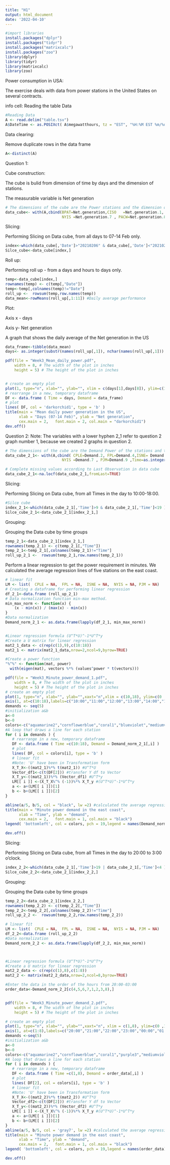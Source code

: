 ```yaml
---
title: "H1"
output: html_document
date: '2022-04-10'
---
```


```r
#import libraries
install.packages("dplyr")
install.packages("tidyr")
install.packages("matrixcalc")
install.packages("zoo")
library(dplyr)
library(tidyr)
library(matrixcalc)
library(zoo)

```
Power consumption in USA:

The exercise deals with data from power stations in the United States on several contracts.

info cell: Reading the table Data

```r
#Reading Data
A <- read.delim("table.tsv")
A$DateTime <- as.POSIXct( A$megawatthours, tz = "EST", "%H:%M EST %m/%d/%Y" )

```
Data clearing:

Remove duplicate rows in the data frame

```r
A<-distinct(A)
```
Question 1:

Cube construction:

The cube is bulid from dimension of time by days and the dimension of stations.

The measurable variable is Net generation
```r
# The dimensions of the cube are the Power stations and the dimension of date time.
data_cube<- with(A,cbind(BPAT=Net.generation,CISO	=Net.generation.1, CPLE=Net.generation.2,ERCO= Net.generation.3, FPL=Net.generation.4,ISNE= Net.generation.5,MISO= Net.generation.6,
                         NYIS =Net.generation.7 , PACW=Net.generation.8 , PJM=Net.generation.9 ,United_States_Lower = Net.generation.10,Date=as.integer(format(as.Date(A[,'DateTime']), "%Y%m%d"))))
```
Slicing:

Performing Slicing on Data cube, from all days to 07-14 Feb only.

```r
index<-which(data_cube[,'Date']>"20210206" & data_cube[,'Date']<"20210215" )
Silce_cube<-data_cube[index,]
```
Roll up:

Performing roll up - from a days and hours to days only.

```r
temp<-data_cube[index,]
rownames(temp) <- c(temp[,"Date"])
temp<-temp[,colnames(temp)!="Date"]
roll_up <-  rowsum(temp,row.names(temp))
data_mean<-rowMeans(roll_up[,1:11]) #Daily average performance
```
Plot:

Axis x - days

Axis y- Net generation

A graph that shows the daily average of the Net generation in the US


```r
data_frame<-tibble(data_mean)
days<- as.integer(substr(names(roll_up[,1]), nchar(names(roll_up[,1])) - 2 + 1, nchar(names(roll_up[,1]))) )

pdf(file = "Week3_Mean_daily_power.pdf",   
    width = 8, # The width of the plot in inches
    height = 5) # The height of the plot in inches


# create an empty plot
plot(1, type="n", xlab="", ylab="", xlim = c(days[1],days[8]), ylim=c(1505748 ,1900000 ))
# rearrange in a new, temporary dataframe
DF <- data.frame ( Time = days, Demand = data_frame)
# plot
lines( DF, col = 'darkorchid1', type = 'b' )
title(main = "Mean daily power generation in the US",
      xlab = "Days (07-14 Feb)", ylab = "Net generation",
      cex.main = 2,   font.main = 2, col.main = "darkorchid1")
dev.off()
```

Question 2:
Note: The variables with a lower hyphen 2_1 refer to question 2 graph number 1, because we created 2 graphs in question 2.

```r
# The dimensions of the cube are the Demand Power of the stations and the dimension of date time.
data_cube_2_1<- with(A,cbind( CPLE=Demand.2, FPL=Demand.4,ISNE= Demand.5,
                         NYIS =Demand.7 , PJM=Demand.9 ,Time=as.integer(format(A[,'DateTime'], format = "%H"))))

# Complete missing values according to Last Observation in data cube
data_cube_2_1<-na.locf(data_cube_2_1,fromLast=TRUE)
```
Slicing:

Performing Slicing on Data cube, from all Times in the day to 10:00-18:00.

```r
#Silce cube
index_2_1<-which(data_cube_2_1[,'Time']>9 & data_cube_2_1[,'Time']<19 )
Silce_cube_2_1<-data_cube_2_1[index_2_1,]
```
Grouping:

Grouping the Data cube by time groups
```r
temp_2_1<-data_cube_2_1[index_2_1,]
rownames(temp_2_1) <- c(temp_2_1[,"Time"])
temp_2_1<-temp_2_1[,colnames(temp_2_1)!="Time"]
roll_up_2_1 <-  rowsum(temp_2_1,row.names(temp_2_1))
```

Perform a linear regression to get the power requirement in minutes.
We calculated the average regression lines of five stations on the east coast.
```r
# linear fit
LM <- list(  CPLE = NA,  FPL = NA,  ISNE = NA,  NYIS = NA, PJM = NA)
# Creating a dataframe for performing linear regression
df_2_1<-data.frame (roll_up_2_1)
# Data normalization function min-max method.
min_max_norm <- function(x) {
    (x - min(x)) / (max(x) - min(x))
}
#Data normalization
Demand_norm_2_1 <- as.data.frame(lapply(df_2_1, min_max_norm))


#Linear regression formula (U^T*U)^-1*U^T*y
#Create a U matrix for linear regression 
mat2_1_data <- c(rep(c(1),9),c(10:18))
mat2_1 <- matrix(mat2_1_data,nrow=2,ncol=9,byrow=TRUE)

#Create a power function
"%^%" <- function(mat, power) 
  with(eigen(mat), vectors %*% (values^power * t(vectors))) 

pdf(file = "Week3_Minute_power_demand_1.pdf",   
    width = 8, # The width of the plot in inches
    height = 5) # The height of the plot in inches
# create an empty plot
plot(1, type="n", xlab="", ylab="",xaxt="n",xlim = c(10,18), ylim=c(0 ,1))
axis(1, at=c(10:18),labels=c("10:00","11:00","12:00","13:00","14:00","15:00","16:00","17:00","18:00"))
demands <- seq(5) 
#initialization a&b
a<-0
b<-0
colors<-c("aquamarine2","cornflowerblue","coral1","blueviolet","mediumvioletred") #Vector of colors
#A loop that draws a line for each station
for ( i in demands ) {
   # rearrange in a new, temporary dataframe
   DF <- data.frame ( Time =c(10:18), Demand = Demand_norm_2_1[,i] )
   # plot
   lines( DF, col = colors[i], type = 'b' )
   # linear fit
   #Note: 'U' have been in Transformation form
   X_T_X<-((mat2_1)%*% t(mat2_1)) #U^T*U
   Vector_df1<-c(t(DF[2])) #transfer Y df to Vector
   X_T_y<-((mat2_1))%*% (Vector_df1) #U^T*y
   LM[[ i ]] <-(X_T_X%^% (-1))%*% X_T_y #(U^T*U)^-1*U^T*y
   a <- a+(LM[[ i ]])[1]
   b <- b+(LM[[ i ]])[2]
}

abline(a/5, b/5, col = "black", lw =2) #calculated the average regression lines of five stations on the east coast.
title(main = "Minute power demand in the east coast",
      xlab = "Time", ylab = "demand",
      cex.main = 2,   font.main = 1, col.main = "black")
legend( 'bottomleft', col = colors, pch = 19,legend = names(Demand_norm_2_1) )

dev.off()
```
Slicing:

Performing Slicing on Data cube, from all Times in the day to 20:00 to 3:00 o'clock.
```r
index_2_2<-which(data_cube_2_1[,'Time']>19 | data_cube_2_1[,'Time']<4 )
Silce_cube_2_2<-data_cube_2_1[index_2_2,]
```
Grouping:

Grouping the Data cube by time groups

```r
temp_2_2<-data_cube_2_1[index_2_2,]
rownames(temp_2_2) <- c(temp_2_2[,"Time"])
temp_2_2<-temp_2_2[,colnames(temp_2_2)!="Time"]
roll_up_2_2 <-  rowsum(temp_2_2,row.names(temp_2_2))
```


```r
# linear fit
LM <- list(  CPLE = NA,  FPL = NA,  ISNE = NA,  NYIS = NA, PJM = NA)
df_2_2<-data.frame (roll_up_2_2)
#Data normalization
Demand_norm_2_2 <- as.data.frame(lapply(df_2_2, min_max_norm))



#Linear regression formula (U^T*U)^-1*U^T*y
#Create a U matrix for linear regression 
mat2_2_data <- c(rep(c(1),8),c(1:8))
mat2_2 <- matrix(mat2_2_data,nrow=2,ncol=8,byrow=TRUE)

#Enter the data in the order of the hours from 20:00-03:00
order_data<-Demand_norm_2_2[c(4,5,6,7,1,2,3,8),]


pdf(file = "Week3_Minute_power_demand_2.pdf",   
    width = 8, # The width of the plot in inches
    height = 5) # The height of the plot in inches

# create an empty plot
plot(1, type="n", xlab="", ylab="",xaxt="n", xlim = c(1,8), ylim=c(0 ,1))
axis(1, at=c(1:8),labels=c("20:00","21:00","22:00","23:00","00:00","01:00","02:00","03:00"))
demands <-seq(5)
#initialization a&b
a<-0
b<-0
colors<-c("aquamarine2","cornflowerblue","coral1","purple3","mediumvioletred") #Vector of colors
#A loop that draws a line for each station
for ( i in demands ) {
   # rearrange in a new, temporary dataframe
   DF <- data.frame ( Time =c(1,8), Demand = order_data[,i] )
   # plot
   lines( DF[2], col = colors[i], type = 'b' )
   # linear fit
   #Note: 'U' have been in Transformation form
   X_T_X<-((mat2_2)%*% t(mat2_2)) #U^T*U
   Vector_df2<-c(t(DF[2])) #transfer Y df to Vector
   X_T_y<-((mat2_2))%*% (Vector_df2) #U^T*y
   LM[[ i ]] <-(X_T_X%^% (-1))%*% X_T_y #(U^T*U)^-1*U^T*y
   a <- a+(LM[[ i ]])[1]
   b <- b+(LM[[ i ]])[2]
}
abline(a/5, b/5, col = 'gray7', lw =2) #calculated the average regression lines of five stations on the east coast.
title(main = "Minute power demand in the east coast",
      xlab = "Time", ylab = "demand",
      cex.main = 2,   font.main = 1, col.main = "black")
legend( 'bottomleft', col = colors, pch = 19,legend = names(order_data) )

dev.off()
```

